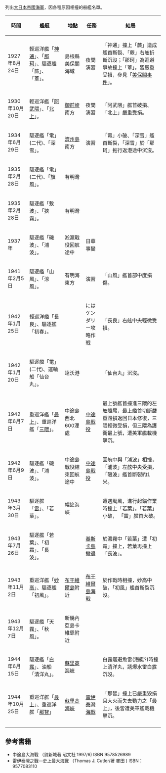 {{unreferenced|time=2013-12-02T05:19:56+00:00}}
列出[[大日本帝國海軍|大日本帝國海軍]]，因各種原因相撞的船艦名單。
{| class="sortable wikitable"
|-
!時間
!艦艇
!地點
!任務
!結局
|-
|1927年8月24日
|輕巡洋艦「[[神通號輕巡洋艦|神通]]」、「[[那珂號輕巡洋艦|那珂]]」、驅逐艦「蕨」、「葦」。
|島根縣美保關海域
|夜間演習
|「神通」撞上「蕨」造成艦首斷裂、「蕨」右舷折斷沉沒；「那珂」為迴避事故撞上「葦」，皆嚴重受損，參見「[[美保關事件|美保關事件]]」。
|-
|1930年10月20日
|輕巡洋艦「[[阿武隈號輕巡洋艦|阿武隈]]」、「[[北上號輕巡洋艦|北上]]」。
|[[御前崎|御前崎]]南方
|夜間演習
|「阿武隈」艦首破損、「北上」嚴重受損。
|-
|1934年6月29日
|驅逐艦「電」(二代)、「深雪」。
|[[濟州特別自治道|濟州島]]南方
|演習
|「電」小破、「深雪」艦首斷裂，「深雪」於「那珂」拖行返港途中沉沒。
|-
|1935年2月28日
|驅逐艦「電」(二代)、「旗風」。
|有明灣
|
|
|-
|1935年2月28日
|驅逐艦「敷波」、「狹霧」。
|有明灣
|
|
|-
|1937年
|驅逐艦「磯波」、「浦波」。
|淞滬戰役回航途中
|日華事變
|
|-
|1941年2月5日
|驅逐艦「山風」、「涼風」。
|有明海東方
|演習
|「山風」艦首部中度損傷。
|-
|1942年1月25日
|輕巡洋艦「長良」、驅逐艦「初春」。
|
|にはケンダリー攻略作戦
|「長良」右舷中央輕微受損。
|-
|1942年1月20日
|驅逐艦「電」(二代)、運輸船「仙台丸」。
|達沃港
|
|「仙台丸」沉沒。
|-
|1942年6月7日
|重巡洋艦「[[最上号重巡洋舰|最上]]」、重巡洋艦「[[三隈號重巡洋艦|三隈]]」。
|中途島西北600浬處
|[[中途島戰役|中途島戰役]]
|最上號艦首撞進三隈的左舷艦尾，最上艦首切斷嚴重毀損返回日本修復，三隈輕微受損，但三隈為護衛最上號，遭美軍艦載機擊沉。
|-
|1942年6月9日
|驅逐艦「磯波」、「浦波」。
|中途島戰役結束回航途中
|[[中途島戰役|中途島戰役]]
|回航中與「浦波」相撞，「浦波」左舷中央受損，「磯波」艦首斷裂約1米。
|-
|1943年3月30日
|驅逐艦「[[雷號驅逐艦_(吹雪型)|雷]]」、「若葉」。
|幌筵海峽 
|
|遭遇颱風，進行起錨作業時撞上「若葉」，「若葉」小破， 「雷」艦首大破。
|-
|1943年7月26日
|驅逐艦「若葉」、「初霜」、「長波」。
|
|[[茅舍行動|基斯卡島撤退]]
|於濃霧中「若葉」遭「初霜」撞上，若葉再撞上「長波」。
|-
|1943年11月2日
|重巡洋艦「[[妙高號重巡洋艦|妙高]]」、驅逐艦「初風」。
|[[布干维尔岛|布干維爾島]]附近
|[[布干維爾島戰役|布干維爾島海戰]]
|於作戰時相撞，妙高中破，「初風」艦首斷裂沉沒。
|-
|1943年12月7日
|驅逐艦「天霧」、「秋風」。
|新幾內亞島卡維恩附近
|
|
|-
|1944年6月15日
|驅逐艦「[[白露型驅逐艦|白露]]」、油船「清洋丸」。
|[[苏里高海峡|蘇里高海峽]]
|
|白露迴避魚雷(潛艇?)時撞上清洋丸，誘爆水雷白露沉沒。
|-
|1944年10月25日
|重巡洋艦「[[最上号重巡洋舰|最上]]」、重巡洋艦「[[那智號重巡洋艦|那智]]」
|[[苏里高海峡|蘇里高海峽]]
|[[雷伊泰灣海戰|雷伊泰灣海戰]]
|「那智」撞上已嚴重毀損且大火而失去動力之「最上」，後皆遭美軍艦載機擊沉。
|-
|}

==參考書籍==
*中途島大海戰 （賀新城著 昭文社 1997/6) ISBN 9578526989
*雷伊泰灣之戰—史上最大海戰 （Thomas J. Cutler/著 麥田 ) ISBN：9577083110